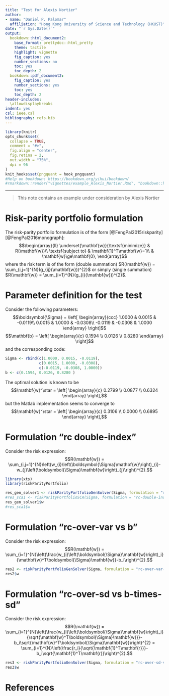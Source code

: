 ```yaml
---
title: "Test for Alexis Nortier"
author: 
- name: "Daniel P. Palomar"
  affiliation: "Hong Kong University of Science and Technology (HKUST)"
date: "`r Sys.Date()`"
output:
  bookdown::html_document2:
    base_format: prettydoc::html_pretty
    theme: tactile
    highlight: vignette
    fig_caption: yes
    number_sections: no
    toc: yes
    toc_depth: 2
  bookdown::pdf_document2:
    fig_caption: yes
    number_sections: yes
    toc: yes
    toc_depth: 2
header-includes:
  \allowdisplaybreaks
indent: yes
csl: ieee.csl
bibliography: refs.bib
---
```


```r
library(knitr)
opts_chunk$set(
  collapse = TRUE,
  comment = "#>",
  fig.align = "center",
  fig.retina = 2,
  out.width = "75%",
  dpi = 96
)
knit_hooks$set(pngquant = hook_pngquant)
#Help on bookdown: https://bookdown.org/yihui/bookdown/
#rmarkdown::render("vignettes/example_Alexis_Nortier.Rmd", "bookdown::html_document2")
```

-----------
> This note contains an example under consideration by Alexis Nortier


# Risk-parity portfolio formulation
The risk-parity portfolio formulation is of the form [@FengPal2015riskparity][@FengPal2016monograph]:
$$\begin{array}{ll}
\underset{\mathbf{w}}{\textsf{minimize}} & R(\mathbf{w})\\
\textsf{subject to} & \mathbf{1}^T\mathbf{w}=1\\
 & \mathbf{w}\ge\mathbf{0},
\end{array}$$
where the risk term is of the form (double summation) $R(\mathbf{w}) = \sum_{i,j=1}^{N}(g_{ij}(\mathbf{w}))^{2}$ or simply (single summation) $R(\mathbf{w}) = \sum_{i=1}^{N}(g_{i}(\mathbf{w}))^{2}$.

# Parameter definition for the test
Consider the following parameters:
$$\boldsymbol{\Sigma} = \left[
\begin{array}{ccc}
 1.0000 &  0.0015 & -0.0119\\
 0.0015 &  1.0000 & -0.0308\\
-0.0119 & -0.0308 &  1.0000
\end{array}
\right]$$
$$\mathbf{b} = \left[
\begin{array}{c}
 0.1594 \\
 0.0126 \\
 0.8280 
\end{array}
\right]$$
and the corresponding code:
```r
Sigma <- rbind(c(1.0000, 0.0015, -0.0119),
               c(0.0015, 1.0000, -0.0308),
               c(-0.0119, -0.0308, 1.0000))
b <- c(0.1594, 0.0126, 0.8280 )
```

The optimal solution is known to be
$$\mathbf{w}^\star = \left[
\begin{array}{c}
 0.2799 \\
 0.0877 \\
 0.6324 
\end{array}
\right],$$
but the Matlab implementation seems to converge to
$$\mathbf{w}^\star = \left[
\begin{array}{c}
 0.3106 \\
 0.0000 \\
 0.6895 
\end{array}
\right],$$

# Formulation "rc double-index"
Consider the risk expression:
$$R(\mathbf{w}) = \sum_{i,j=1}^{N}\left(w_{i}\left(\boldsymbol{\Sigma}\mathbf{w}\right)_{i}-w_{j}\left(\boldsymbol{\Sigma}\mathbf{w}\right)_{j}\right)^{2}.$$
```r
library(xts)
library(riskParityPortfolio)

res_gen_solver1 <- riskParityPortfolioGenSolver(Sigma, formulation = "rc-double-index")
#res_sca1 <- riskParityPortfolioSCA(Sigma, formulation = "rc-double-index")
res_gen_solver1$w
#res_sca1$w
```



# Formulation "rc-over-var vs b"
Consider the risk expression:
$$R(\mathbf{w}) = \sum_{i=1}^{N}\left(\frac{w_{i}\left(\boldsymbol{\Sigma}\mathbf{w}\right)_i}{\mathbf{w}^T\boldsymbol{\Sigma}\mathbf{w}}-b_i\right)^{2}.$$
```r
res2 <- riskParityPortfolioGenSolver(Sigma, formulation = "rc-over-var-vs-b")
res2$w
```

# Formulation "rc-over-sd vs b-times-sd"
Consider the risk expression:
$$R(\mathbf{w}) = \sum_{i=1}^{N}\left(\frac{w_{i}\left(\boldsymbol{\Sigma}\mathbf{w}\right)_i}{\sqrt{\mathbf{w}^T\boldsymbol{\Sigma}\mathbf{w}}}-b_i\sqrt{\mathbf{w}^T\boldsymbol{\Sigma}\mathbf{w}}\right)^{2} = \sum_{i=1}^{N}\left(\frac{r_i}{\sqrt{\mathbf{1}^T\mathbf{r}}}-b_i\sqrt{\mathbf{1}^T\mathbf{r}}\right)^{2}.$$
```r
res3 <- riskParityPortfolioGenSolver(Sigma, formulation = "rc-over-sd-vs-b-times-sd")
res3$w
```


# References {-}
\setlength{\parindent}{-0.2in}
\setlength{\leftskip}{0.2in}
\setlength{\parskip}{8pt}
\noindent



